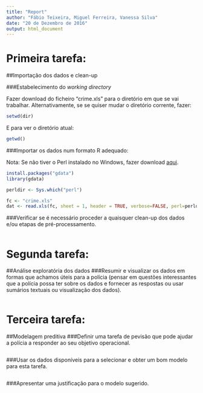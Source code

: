 ```yaml
---
title: "Report"
author: "Fábio Teixeira, Miguel Ferreira, Vanessa Silva"
date: "20 de Dezembro de 2016"
output: html_document
---
```


# Primeira tarefa:

##Importação dos dados e clean-up

###Estabelecimento do *working directory*

Fazer download do ficheiro "crime.xls" para o diretório em que se vai trabalhar. Alternativamente, se se quiser mudar o diretório corrente, fazer:

```r
setwd(dir)
```

E para ver o diretório atual:

```r
getwd()
```

###Importar os dados num formato R adequado:

Nota: Se não tiver o Perl instalado no Windows, fazer download [aqui](http://www.activestate.com/activeperl/downloads).

```r
install.packages("gdata")
library(gdata)

perldir <- Sys.which("perl")

fc <- "crime.xls" 
dat <- read.xls(fc, sheet = 1, header = TRUE, verbose=FALSE, perl=perldir)
```

###Verificar se é necessário proceder a quaisquer clean-up dos dados e/ou etapas de pré-processamento.

```r

```


# Segunda tarefa:

##Análise exploratória dos dados
###Resumir e visualizar os dados em formas que achamos úteis para a polícia (pensar em questões interessantes que a polícia possa ter sobre os dados e fornecer as respostas ou usar sumários textuais ou visualização dos dados).

```r

```


# Terceira tarefa:

##Modelagem preditiva
###Definir uma tarefa de pevisão que pode ajudar a polícia a responder ao seu objetivo operacional. 

```r

```

###Usar os dados disponíveis para a selecionar e obter um bom modelo para esta tarefa.

```r

```

###Apresentar uma justificação para o modelo sugerido.
